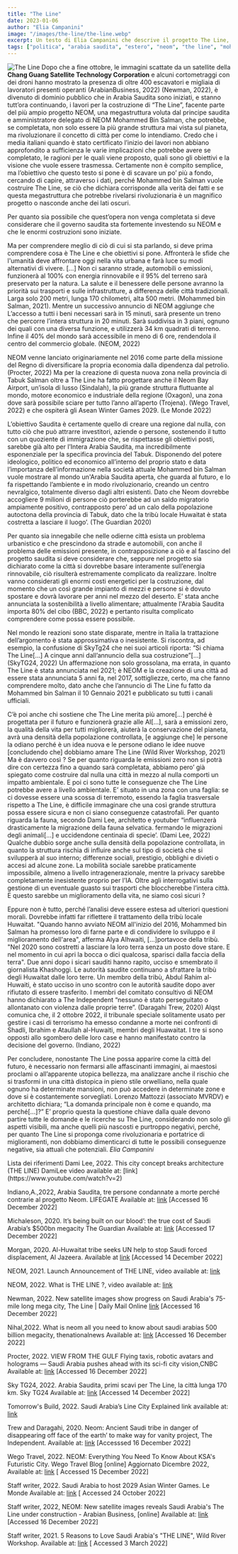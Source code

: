 ```yaml
---
title: "The Line"
date: 2023-01-06
author: "Elia Campanini"
image: "/images/the-line/the-line.webp"
excerpt: Un testo di Elia Campanini che descrive il progetto The Line, una delle più grandi costruzioni mai realizzate, che sta cambiando il volto della provincia di Tabuk in Arabia Saudita.
tags: ["politica", "arabia saudita", "estero", "neom", "the line", "mohammed bin salman", "notizie"]
---
```


![The Line](/images/the-line/the-line.webp)
Dopo che a fine ottobre, le immagini scattate da un satellite della **Chang Guang Satellite Technology Corporation** e alcuni cortometraggi con dei droni hanno mostrato la presenza di oltre 400 escavatori e migliaia di lavoratori presenti operanti (ArabianBusiness, 2022) (Newman, 2022), è divenuto di dominio pubblico che in Arabia Saudita sono iniziati, e stanno tutt’ora continuando, i lavori per la costruzione di “The Line”, facente parte del più ampio progetto NEOM, una megastruttura voluta dal principe saudita e amministratore delegato di NEOM Mohammed Bin Salman, che potrebbe, se completata, non solo essere la più grande struttura mai vista sul pianeta, ma rivoluzionare il concetto di città per come lo intendiamo.
Credo che i media italiani quando è stato certificato l’inizio dei lavori non abbiano approfondito a sufficienza le varie implicazioni che potrebbe avere se completato, le ragioni per le quali viene proposto, quali sono gli obiettivi e la visione che vuole essere trasmessa.
Certamente non è compito semplice, ma l’obiettivo che questo testo si pone è di scavare un po’ più a fondo, cercando di capire, attraverso i dati, perché Mohammed bin Salman vuole costruire The Line, se ciò che dichiara corrisponde alla verità dei fatti e se questa megastruttura che potrebbe rivelarsi rivoluzionaria è un magnifico progetto o nasconde anche dei lati oscuri.

Per quanto sia possibile che quest’opera non venga completata si deve considerare che il governo saudita sta fortemente investendo su NEOM e che le enormi costruzioni sono iniziate.

Ma per comprendere meglio di ciò di cui si sta parlando, si deve prima comprendere cosa è The Line e che obiettivi si pone.
Affronterà le sfide che l'umanità deve affrontare oggi nella vita urbana e farà luce su modi alternativi di vivere. [...] Non ci saranno strade, automobili o emissioni, funzionerà al 100% con energia rinnovabile e il 95% del terreno sarà preservato per la natura. La salute e il benessere delle persone avranno la priorità sui trasporti e sulle infrastrutture, a differenza delle città tradizionali.
Larga solo 200 metri, lunga 170 chilometri, alta 500 metri.
(Mohammed bin Salman, 2021).
Mentre un successivo annuncio di NEOM aggiunge che
L’accesso a tutti i beni necessari sarà in 15 minuti, sarà presente un treno che percorre l’intera struttura in 20 minuti. Sarà suddivisa in 3 piani, ognuno dei quali con una diversa funzione, e utilizzerà 34 km quadrati di terreno. Infine il 40% del mondo sarà accessibile in meno di 6 ore, rendendola il centro del commercio globale. (NEOM, 2022)

NEOM venne lanciato originariamente nel 2016 come parte della missione del Regno di diversificare la propria economia dalla dipendenza dal petrolio. (Procter, 2022)
Ma per la creazione di questa nuova zona nella provincia di Tabuk Salman oltre a The Line ha fatto progettare anche il Neom Bay Airport, un’isola di lusso (Sindalah), la più grande struttura fluttuante al mondo, motore economico e industriale della regione (Oxagon), una zona dove sarà possibile sciare per tutto l’anno all’aperto (Trojena). (Wego Travel, 2022) e che ospiterà gli Asean Winter Games 2029. (Le Monde 2022)

L’obiettivo Saudita è certamente quello di creare una regione dal nulla, con tutto ciò che può attrarre investitori, aziende o persone, sostenendo il tutto con un quoziente di immigrazione che, se rispettasse gli obiettivi posti, sarebbe già alto per l’Intera Arabia Saudita, ma incredibilmente esponenziale per la specifica provincia del Tabuk.
Disponendo del potere ideologico, politico ed economico all’interno del proprio stato e data l’importanza dell’informazione nella società attuale Mohammed bin Salman vuole mostrare al mondo un'Arabia Saudita aperta, che guarda al futuro, e lo fa rispettando l’ambiente e in modo rivoluzionario, creando un centro nevralgico, totalmente diverso dagli altri esistenti.
Dato che Neom dovrebbe accogliere 9 milioni di persone ciò porterebbe ad un saldo migratorio ampiamente positivo, contrapposto pero’ ad un calo della popolazione autoctona della provincia di Tabuk, dato che la tribù locale Huwaitat è stata costretta a lasciare il luogo’. (The Guardian 2020)

Per quanto sia innegabile che nelle odierne città esista un problema urbanistico e che prescindono da strade e automobili, con anche il problema delle emissioni presente, in contrapposizione a ciò e al fascino del progetto saudita si deve considerare che, seppure nel progetto sia dichiarato come la città si dovrebbe basare interamente sull’energia rinnovabile, ciò risulterà estremamente complicato da realizzare. Inoltre vanno considerati gli enormi costi energetici per la costruzione, dal momento che un così grande impianto di mezzi e persone si è dovuto spostare e dovrà lavorare per anni nel mezzo del deserto.
E’ stata anche annunciata la sostenibilità a livello alimentare; attualmente l'Arabia Saudita importa 80% del cibo (BBC, 2022) e pertanto risulta complicato comprendere come possa essere possibile.

Nel mondo le reazioni sono state disparate, mentre in Italia la trattazione dell’argomento è stata approssimativa o inesistente.
Si riscontra, ad esempio, la confusione di SkyTg24 che nei suoi articoli riporta: “Si chiama The Line[...] A cinque anni dall’annuncio della sua costruzione”[...] (SkyTG24, 2022)
Un affermazione non solo grossolana, ma errata, in quanto The Line è stata annunciata nel 2021; è NEOM e la creazione di una città ad essere stata annunciata 5 anni fa, nel 2017, sottigliezze, certo, ma che fanno comprendere molto, dato anche che l’annuncio di The Line fu fatto da Mohammed bin Salman il 10 Gennaio 2021 e pubblicato su tutti i canali ufficiali.

C’è poi anche chi sostiene che
The Line merita più amore[...] perché è progettata per il futuro e funzionerà grazie alle AI[...], sarà a emissioni zero, la qualità della vita per tutti migliorerà, aiuterà la conservazione del pianeta, avrà una densità della popolazione controllata, [e aggiunge che] le persone la odiano perché è un idea nuova e le persone odiano le idee nuove [concludendo che] dobbiamo amare The Line (Wild River Workshop, 2021)
Ma è davvero così ?
Se per quanto riguarda le emissioni zero non si potrà dire con certezza fino a quando sarà completata, abbiamo pero’ già spiegato come costruire dal nulla una città in mezzo al nulla comporti un impatto ambientale.
E poi ci sono tutte le conseguenze che The Line potrebbe avere a livello ambientale.
E’ situato in una zona con una faglia: se ci dovesse essere una scossa di terremoto, essendo la faglia trasversale rispetto a The Line, è difficile immaginare che una così grande struttura possa essere sicura e non ci siano conseguenze catastrofali.
Per quanto riguarda la fauna, secondo Dami Lee, architetto e youtuber “influenzerà drasticamente la migrazione della fauna selvatica. fermando le migrazioni degli animali[...] e uccidendone centinaia di specie’. (Dami Lee, 2022)
Qualche dubbio sorge anche sulla densità della popolazione controllata, in quanto
la struttura rischia di influire anche sul tipo di società che si svilupperà al suo interno; differenze sociali, prestigio, obblighi e divieti o accesi ad alcune zone.
La mobilità sociale sarebbe praticamente impossibile, almeno a livello intragenerazionale, mentre la privacy sarebbe completamente inesistente proprio per l’IA.
Oltre agli interrogativi sulla gestione di un eventuale guasto sui trasporti che bloccherebbe l’intera città.
E questo sarebbe un miglioramento della vita, ne siamo così sicuri ?

Eppure non è tutto, perché l’analisi deve essere estesa ad ulteriori questioni morali.
Dovrebbe infatti far riflettere il trattamento della tribù locale Huwaitat.
"Quando hanno avviato NEOM all'inizio del 2016, Mohammed bin Salman ha promesso loro di farne parte e di condividere lo sviluppo e il miglioramento dell'area", afferma Alya Alhwaiti, […]portavoce della tribù. "Nel 2020 sono costretti a lasciare la loro terra senza un posto dove stare. E nel momento in cui apri la bocca o dici qualcosa, sparisci dalla faccia della terra".
Due anni dopo i sicari sauditi hanno rapito, ucciso e smembrato il giornalista Khashoggi.
Le autorità saudite continuano a sfrattare la tribù degli Huwaitat dalle loro terre. Un membro della tribù, Abdul Rahim al-Huwaiti, è stato ucciso in uno scontro con le autorità saudite dopo aver rifiutato di essere trasferito.
I membri del comitato consultivo di NEOM hanno dichiarato a The Independent “nessuno è stato perseguitato o allontanato con violenza dalle proprie terre”.
(Daragahi Trew, 2020)
Alqst comunica che, il 2 ottobre 2022, il tribunale speciale solitamente usato per gestire i casi di terrorismo ha emesso condanne a morte nei confronti di Shadli, Ibrahim e Ataullah al-Huwaiti, membri degli Huawaitat. I tre si sono opposti allo sgombero delle loro case e hanno manifestato contro la decisione del governo.
(Indiano, 2022)

Per concludere, nonostante The Line possa apparire come la città del futuro, è necessario non fermarsi alle affascinanti immagini, ai maestosi proclami o all’apparente utopica bellezza, ma analizzare anche il rischio che si trasformi in una città distopica in pieno stile orwelliano, nella quale ognuno ha determinate mansioni, non può accedere in determinate zone e dove si è costantemente sorvegliati. Lorenzo Mattozzi (associato MVRDV) e architetto dichiara; “La domanda principale non è come e quando, ma perché[...]?” E’ proprio questa la questione chiave dalla quale devono partire tutte le domande e le ricerche su The Line, considerando non solo gli aspetti visibili, ma anche quelli più nascosti e purtroppo negativi, perché, per quanto The Line si proponga come rivoluzionaria e portatrice di miglioramenti, non dobbiamo dimenticarci di tutte le possibili conseguenze negative, sia attuali che potenziali.
<Signature>
_Elia Campanini_
</Signature>

<Bibliography class="not-prose">
Lista dei riferimenti
Dami Lee, 2022. This city concept breaks architecture (THE LINE) DamiLee
video available at: [link](https://www.youtube.com/watch?v=2)

Indiano,A.,2022, Arabia Saudita, tre persone condannate a morte perché contrarie al progetto Neom. LIFEGATE Available at: [link](https://www.lifegate.it/arabia-saudita-condannati-morte-progetto-neom) [Accessed 16 December 2022]

Michaleson, 2020. It’s being built on our blood’: the true cost of Saudi Arabia’s $500bn megacity The Guardian Available at: [link](https://www.theguardian.com/global-development/2020/may/04/its-being-built-on-our-blood-the-true-cost-of-saudi-arabia-5bn-mega-city-neom) [Accessed 17 December 2022]

Morgan, 2020. Al-Huwaitat tribe seeks UN help to stop Saudi forced displacement, Al Jazeera. Available at [link](https://www.aljazeera.com/news/2020/10/9/al-huwaitat-tribe-seeks-un-help-to-stop-saudi-forced-displacement#:~:text=Al%2DHuwaitat%20tribe%20seeks%20UN%20help%20to%20stop%20Saudi%20forced%20displacement,-Request%20for%20UN) [Accessed 14 December 2022]

NEOM, 2021. Launch Announcement of THE LINE, video available at: [link](https://www.youtube.com/watch?v=xLN2Vu1iels)

NEOM, 2022. What is THE LINE ?, video available at: [link](https://www.youtube.com/watch?v=0kz5vEqdaSc&list=WL)

Newman, 2022. New satellite images show progress on Saudi Arabia's 75-mile long mega city, The Line | Daily Mail Online [link](https://www.dailymail.co.uk/news/article-11533351/New-satellite-images-progress-Saudi-Arabias-75-mile-long-mega-city-Line.html) [Accessed 16 December 2022]

Nihal,2022. What is neom all you need to know about saudi arabias 500 billion megacity, thenationalnews Available at: [link](https://www.thenationalnews.com/gulf-news/saudi-arabia/2022/09/14/what-is-neom-all-you-need-to-know-about-saudi-arabias-500-billion-megacity/) [Accessed 16 December 2022]

Procter, 2022. VIEW FROM THE GULF Flying taxis, robotic avatars and holograms — Saudi Arabia pushes ahead with its sci-fi city vision,CNBC Available at: [link](https://www.cnbc.com/2022/10/25/neom-saudi-arabia-pushes-ahead-with-its-sci-fi-city-vision.html) [Accessed 16 December 2022]

Sky TG24, 2022. Arabia Saudita, primi scavi per The Line, la città lunga 170 km. Sky TG24 Available at: [link](https://tg24.sky.it/mondo/2022/10/25/the-line-arabia-saudita-video) [Accessed 14 December 2022]

Tomorrow's Build, 2022. Saudi Arabia’s Line City Explained link available at: [link](https://www.youtube.com/watch?v=h41J3HyRKvQ)

Trew and Daragahi, 2020. Neom: Ancient Saudi tribe in danger of disappearing off face of the earth’ to make way for vanity project, The Independent. Available at: [link](https://www.independent.co.uk/news/world/middle-east/neom-saudi-arabia-city-mbs-huwaitat-b809153.html) [Accesssed 16 December 2022]

Wego Travel, 2022. NEOM: Everything You Need To Know About KSA's Futuristic City. Wego Travel Blog [online] Aggiornato Dicembre 2022, Available at: [link](https://blog.wego.com/neom/) [ Accessed 15 December 2022]

Staff writer, 2022. Saudi Arabia to host 2029 Asian Winter Games. Le Monde Available at: [link](https://www.lemonde.fr/en/asia-and-pacific/article/2022/10/04/saudi-arabia-to-host-2029-asian-winter-games_5999078_153.html) [ Accessed 24 October 2022]

Staff writer, 2022, NEOM: New satellite images reveals Saudi Arabia's The Line under construction - Arabian Business, [online] Available at: [link](https://www.arabianbusiness.com/industries/construction/neom-new-satellite-images-reveals-saudi-arabias-the-line-under-construction) [Accessed 16 December 2022]

Staff writer, 2021. 5 Reasons to Love Saudi Arabia's "THE LINE", Wild River Workshop. Available at: [link](https://wildriverworkshop.com/saudi-arabia-the-line/) [ Accessed 3 March 2022]
</Bibliography>